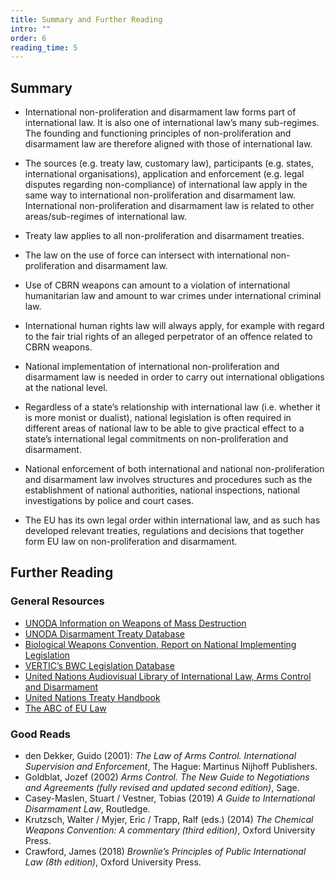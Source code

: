 ```yaml
---
title: Summary and Further Reading
intro: ""
order: 6
reading_time: 5
---
```


## Summary

- International non-proliferation and disarmament law forms part of international law. It is also one of international law’s many sub-regimes. The founding and functioning principles of non-proliferation and disarmament law are therefore aligned with those of international law.
- The sources (e.g. treaty law, customary law), participants (e.g. states, international organisations), application and enforcement (e.g. legal disputes regarding non-compliance) of international law apply in the same way to international non-proliferation and disarmament law. International non-proliferation and disarmament law is related to other areas/sub-regimes of international law. 

- Treaty law applies to all non-proliferation and disarmament treaties.
- The law on the use of force can intersect with international non-proliferation and disarmament law.
- Use of CBRN weapons can amount to a violation of international humanitarian law and amount to war crimes under international criminal law.
- International human rights law will always apply, for example with regard to the fair trial rights of an alleged perpetrator of an offence related to CBRN weapons.
- National implementation of international non-proliferation and disarmament law is needed in order to carry out international obligations at the national level. 

- Regardless of a state’s relationship with international law (i.e. whether it is more monist or dualist), national legislation is often required in different areas of national law to be able to give practical effect to a state’s international legal commitments on non-proliferation and disarmament.
- National enforcement of both international and national non-proliferation and disarmament law involves structures and procedures such as the establishment of national authorities, national inspections, national investigations by police and court cases.
- The EU has its own legal order within international law, and as such has developed relevant treaties, regulations and decisions that together form EU law on non-proliferation and disarmament. 

## Further Reading

### General Resources

- [UNODA Information on Weapons of Mass Destruction](https://www.un.org/disarmament/wmd/)
- [UNODA Disarmament Treaty Database](https://treaties.unoda.org/)
- [Biological Weapons Convention, Report on National Implementing Legislation](https://www.vertic.org/media/assets/Publications/BWC%20NIM%20Report%20Text%20REV3%20WEB.pdf)
- [VERTIC’s BWC Legislation Database](https://www.vertic.org/programmes/nim/biological-weapons-and-materials/bwc-legislation-database/)
- [United Nations Audiovisual Library of International Law, Arms Control and Disarmament](https://legal.un.org/avl/ls/armscontrol.html)
- [United Nations Treaty Handbook](https://treaties.un.org/pages/Resource.aspx?path=Publication/TH/Page1_en.xml)
- [The ABC of EU Law](https://op.europa.eu/en/publication-detail/-/publication/5d4f8cde-de25-11e7-a506-01aa75ed71a1)

### Good Reads

- den Dekker, Guido (2001): *The Law of Arms Control. International Supervision and Enforcement*, The Hague: Martinus Nijhoff Publishers.
- Goldblat, Jozef (2002) *Arms Control. The New Guide to Negotiations and Agreements (fully revised and updated second edition)*, Sage.
- Casey-Maslen, Stuart / Vestner, Tobias (2019) *A Guide to International Disarmament Law*, Routledge.
- Krutzsch, Walter / Myjer, Eric / Trapp, Ralf (eds.) (2014) *The Chemical Weapons Convention: A commentary (third edition)*, Oxford University Press.
- Crawford, James (2018) *Brownlie’s Principles of Public International Law (8th edition)*, Oxford University Press.